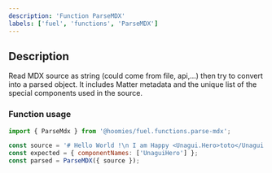 ```yaml
---
description: 'Function ParseMDX'
labels: ['fuel', 'functions', 'ParseMDX']
---
```



## Description

Read MDX source as string (could come from file, api,...) then try to convert into a parsed object.
It includes Matter metadata and the unique list of the special components used in the source.

### Function usage

```js
import { ParseMdx } from '@hoomies/fuel.functions.parse-mdx';

const source = '# Hello World !\n I am Happy <Unagui.Hero>toto</Unagui.Hero>';
const expected = { componentNames: ['UnaguiHero'] };
const parsed = ParseMDX({ source });
```
